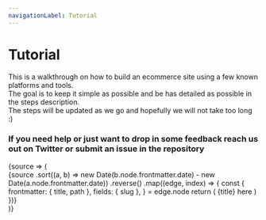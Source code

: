 ```yaml
---
navigationLabel: Tutorial
---
```


# Tutorial

This is a walkthrough on how to build an ecommerce site using a few known platforms and tools.   
The goal is to keep it simple as possible and be has detailed as possible in the steps description.    
The steps will be updated as we go and hopefully we will not take too long :)

### If you need help or just want to drop in some feedback reach us out on Twitter or submit an issue in the repository

<SourceList>
  {source => (
    <div>
      {source
      .sort((a, b) => new Date(b.node.frontmatter.date) - new Date(a.node.frontmatter.date))
      .reverse()
      .map((edge, index) => {
        const {
          frontmatter: { title, path },
          fields: { slug }, 
        } = edge.node
        return (<Message key={index} variant="success" mt={40}>
            {title}&nbsp;<Link href={slug}>here</Link>
        </Message>)
      })}
    </div>
  )}
</SourceList>